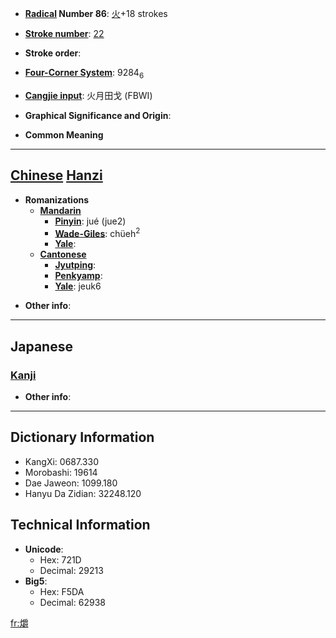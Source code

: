 * '''[[Wiktionary:Chinese radical index| Radical]] Number 86''': [[Wiktionary:Chinese radical index 火|火]]+18 strokes

* '''[[Wiktionary:Chinese total strokes index|Stroke number]]''': [[Wiktionary:Chinese total strokes index 22|22]]

* '''Stroke order''': 

* '''[[Wiktionary:Chinese four corner index|Four-Corner System]]''': 9284<sub>6</sub>

* '''[[Wiktionary:Chinese Cangjie index|Cangjie input]]''': 火月田戈 (FBWI)

* '''Graphical Significance and Origin''': 

* '''Common Meaning'''

----

== [[Chinese]] [[Hanzi]] ==

* '''Romanizations'''
** '''[[Mandarin]]'''
*** '''[[Pinyin]]''': jué (jue2)
*** '''[[Wade-Giles]]''': chüeh<sup>2</sup>
*** '''[[Yale]]''': 
** '''[[Cantonese]]'''
*** '''[[Jyutping]]''':
*** '''[[Penkyamp]]''': 
*** '''[[Yale]]''': jeuk6

* '''Other info''': 

----

==Japanese==
===[[Kanji]]===
{{kanji|on readings=[[しゃく]] (shaku), [[さく]] (saku), [[しょう]] (shō)|kun readings=[[たいまつ]] (taimatsu)}}

* '''Other info''':  

----

== Dictionary Information ==

* KangXi: 0687.330
* Morobashi: 19614
* Dae Jaweon: 1099.180
* Hanyu Da Zidian: 32248.120

== Technical Information ==

* '''Unicode''':
** Hex: 721D
** Decimal: 29213
* '''Big5''':
** Hex: F5DA
** Decimal: 62938

[[fr:爝]]